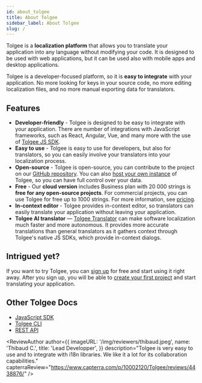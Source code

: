 ```yaml
---
id: about_tolgee
title: About Tolgee
sidebar_label: About Tolgee
slug: /
---
```



Tolgee is a **localization platform** that allows you to translate your application into any language without modifying your code.
It is designed to be used with web applications, but it can be used also with mobile apps and desktop applications.

Tolgee is a developer-focused platform, so it is **easy to integrate** with your application.
No more looking for keys in your source code, no more editing localization files, and no more manual exporting data for translators.

## Features

- **Developer-friendly** - Tolgee is designed to be easy to integrate with your application. There are number of integrations with JavaScript frameworks, such as React, Angular, Vue, and many more with the use of [Tolgee JS SDK](/js-sdk).
- **Easy to use** - Tolgee is easy to use for developers, but also for translators, so you can easily involve your translators into your localization process.
- **Open-source** - Tolgee is open-source, you can contribute to the project on our [GitHub repository](https://github.com/tolgee/tolgee-platform). You can also [host your own instance](/platform/self_hosting/getting_started) of Tolgee, so you can have full control over your data.
- **Free** - Our **cloud version** includes Business plan with 20 000 strings is **free for any open-source projects**. For commercial projects, you can use Tolgee for free up to 1000 strings. For more information, see [pricing](/pricing).
- **In-context editor** - Tolgee provides in-context editor, so translators can easily translate your application without leaving your application.
- **Tolgee AI translator** — [Tolgee Translator](/platform/translation_process/tolgee_translator) can make software localization much faster and more autonomous. It provides more accurate translations than general translators as it gathers context through Tolgee's native JS SDKs, which provide in-context dialogs.

## Intrigued yet?

If you want to try Tolgee, you can [sign up](https://app.tolgee.io/sign_up) for free and start using it right away. After you sign up, you will be able to [create your first project](/platform/getting_started/creating_project) and start translating your application.

## Other Tolgee Docs

- [JavaScript SDK](/js-sdk)
- [Tolgee CLI](/tolgee-cli)
- [REST API](/api)

<ReviewAuthor
  author={{
    imageURL: '/img/reviewers/thibaud.jpeg',
    name: 'Thibaud C.',
    title: 'Lead Developper',
  }}
  description="Tolgee is very easy to use and to integrate with i18n libraries. We like it a lot for its collaboration capabilities."
  capterraReview="https://www.capterra.com/p/10002120/Tolgee/reviews/4438876/"
/>
